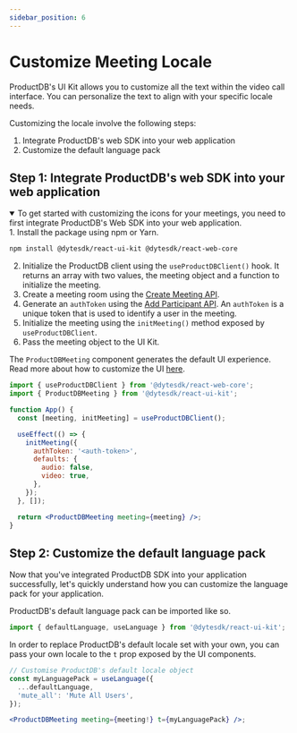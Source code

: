 ```yaml
---
sidebar_position: 6
---
```


# Customize Meeting Locale

ProductDB's UI Kit allows you to customize all the text within the video call interface. You can personalize the text to align with your specific locale needs.

Customizing the locale involve the following steps:

1. Integrate ProductDB's web SDK into your web application
2. Customize the default language pack

## Step 1: Integrate ProductDB's web SDK into your web application

<details open>
    <summary>
        To get started with customizing the icons for your meetings, you need to first integrate ProductDB's Web SDK into your web application.
    </summary>
    1. Install the package using npm or Yarn.

```bash npm2yarn
npm install @dytesdk/react-ui-kit @dytesdk/react-web-core
```

2. Initialize the ProductDB client using the `useProductDBClient()` hook. It returns an array with two values, the meeting object and a function to initialize the meeting.
3. Create a meeting room using the [Create Meeting API](/api#/operations/create_meeting).
4. Generate an `authToken` using the [Add Participant API](/api#/operations/add_participant). An `authToken` is a unique token that is used to identify a user in the meeting.
5. Initialize the meeting using the `initMeeting()` method exposed by `useProductDBClient`.
6. Pass the meeting object to the UI Kit.

The `ProductDBMeeting` component generates the default UI experience. Read more about how to customize the UI [here](/react-ui-kit/basics/integrate).

```jsx
import { useProductDBClient } from '@dytesdk/react-web-core';
import { ProductDBMeeting } from '@dytesdk/react-ui-kit';

function App() {
  const [meeting, initMeeting] = useProductDBClient();

  useEffect(() => {
    initMeeting({
      authToken: '<auth-token>',
      defaults: {
        audio: false,
        video: true,
      },
    });
  }, []);

  return <ProductDBMeeting meeting={meeting} />;
}
```

</details>

## Step 2: Customize the default language pack

Now that you've integrated ProductDB SDK into your application successfully, let's quickly understand how you can customize the language pack for your application.

ProductDB's default language pack can be imported like so.

```jsx
import { defaultLanguage, useLanguage } from '@dytesdk/react-ui-kit';
```

In order to replace ProductDB's default locale set with your own, you can pass your own locale to the `t` prop exposed by the UI components.

```jsx
// Customise ProductDB's default locale object
const myLanguagePack = useLanguage({
  ...defaultLanguage,
  'mute_all': 'Mute All Users',
});

<ProductDBMeeting meeting={meeting!} t={myLanguagePack} />;
```


<DefaultLanguageI18N />

<head>
  <title>React UI Kit Customize Meeting Locale</title>
    <meta name="description" content="Learn how to customize meeting locale in React with ProductDB's features. Follow our guide for effective customization and localization."/>
</head>
